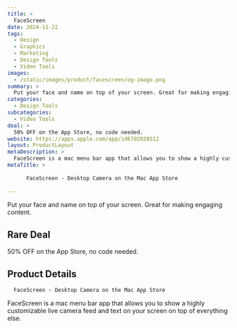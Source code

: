```yaml
---
title: >
  FaceScreen
date: 2024-11-22
tags:
  - Design
  - Graphics
  - Marketing
  - Design Tools
  - Video Tools
images:
  - /static/images/product/facescreen/og-image.png
summary: >
  Put your face and name on top of your screen. Great for making engaging content.
categories:
  - Design Tools
subcategories:
  - Video Tools
deal: >
  50% OFF on the App Store, no code needed.
website: https://apps.apple.com/app/id6702028512
layout: ProductLayout
metaDescription: >
  FaceScreen is a mac menu bar app that allows you to show a highly customizable live camera feed and text on your screen on top of everything else.
metaTitle: >
  
      ‎FaceScreen - Desktop Camera on the Mac App Store
    
---
```

Put your face and name on top of your screen. Great for making engaging content.

## Rare Deal

50% OFF on the App Store, no code needed.

## Product Details

      ‎FaceScreen - Desktop Camera on the Mac App Store
    

FaceScreen is a mac menu bar app that allows you to show a highly customizable live camera feed and text on your screen on top of everything else.
